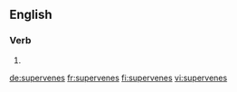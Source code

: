 ==English==

===Verb===
{{head|en|verb form}}

# {{en-third-person singular of|supervene}}

[[de:supervenes]]
[[fr:supervenes]]
[[fi:supervenes]]
[[vi:supervenes]]